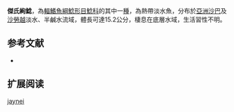 {{Speciesbox
| name = 傑氏絢鯰
| image = 
| image_width = 250px
| status = NE
| status_system = IUCN3.1
| genus = Ompok
| species = jaynei
| authority = [[Fowler|Fowler]], 1905
| synonyms = 
}}

'''傑氏絢鯰'''，為[[輻鰭魚綱|輻鰭魚綱]][[鯰形目|鯰形目]][[鯰科|鯰科]]的其中一[[種|種]]，為熱帶淡水魚，分布於[[亞洲|亞洲]][[沙巴|沙巴]]及[[沙勞越|沙勞越]]淡水、半鹹水流域，體長可達15.2公分，棲息在底層水域，生活習性不明。

==参考文献==
*{{FishBase_species|genus=Ompok|species=jaynei|year=2015|month=7}}

== 扩展阅读 ==
{{refbegin}}
{{wikispecies-inline|Ompok jaynei|傑氏絢鯰}}
{{refend}}
{{Taxonbar|from=Q2389451}}

[[Category:絢鯰屬|jaynei]]


{{animal-stub}}